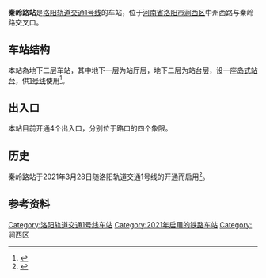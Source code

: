 {{About|[[洛阳轨道交通|洛阳轨道交通]]车站|其他城市的同名车站|秦岭路站}}
{{Infobox station
|name = 秦岭路
|eng_name = Qinling Road
|linecolour = {{洛阳地铁颜色|1|s}}
|image = 
|caption = 
|country = {{CHN}}
|borough = [[河南省|河南省]][[洛阳市|洛阳市]][[涧西区|涧西区]]
|address = 中州西路与秦岭路交叉口
|coordinates = {{coord|34|40|41.97|N|112|20|55.10|E|display=inline,title}}
|type = 
|code = 
|structure = 地下车站
|line = {{洛阳地铁路线标志|1|full}}
|opened = 2021年3月28日
|exits = 4
|platform = 2（1座[[岛式站台|岛式站台]]） 
|station_hours = 
|first = 
{{洛阳地铁路线标志|1|short}}
: 往{{洛阳地铁起讫站|1|L}}：06:46
: 往{{洛阳地铁起讫站|1|R}}：06:36<ref name=timetable>{{cite web |title=运营服务 |url=https://www.lysubway.com.cn/service.html#home2 |website=洛阳轨道 |accessdate=2021-04-03}}</ref>
|last = 
{{洛阳地铁路线标志|1|short}}
: 往{{洛阳地铁起讫站|1|L}}：23:07
: 往{{洛阳地铁起讫站|1|R}}：22:36<ref name=timetable />
|adjacent=
{{Adjacent stations|system=洛阳地铁
|line1=1|left1=谷水|right1=武汉路
}}
|route_map = 
}}

'''秦岭路站'''是[[洛阳轨道交通|洛阳轨道交通]][[洛阳轨道交通1号线|1号线]]的车站，位于[[河南省|河南省]][[洛阳市|洛阳市]][[涧西区|涧西区]]中州西路与秦岭路交叉口。

== 车站结构 ==
本站為地下二层车站，其中地下一层为站厅层，地下二层为站台层，设一座[[岛式站台|岛式站台]]，供[[洛阳轨道交通1号线|1号线]]使用<ref>{{cite news |author1=李东慧 史朋飞 |title=我市地铁1号线车站总图及方案明确 共设车站18座 平均间距1.3公里 |url=http://lyrb.lyd.com.cn/html2/2017-06/20/content_119310.htm |accessdate=2021-04-05 |work=洛阳日报 |date=2017-06-20}}</ref>。

== 出入口 ==
本站目前开通4个出入口，分别位于路口的四个象限。

== 历史 ==
秦岭路站于2021年3月28日随洛阳轨道交通1号线的开通而启用<ref name=lyd28>{{cite web|url=http://news.lyd.com.cn/system/2021/03/26/031994407.shtml|title=官宣！洛阳地铁1号线3月28日开通　中西部非省会城市第一个|date=2021-03-26}}</ref>。

== 参考资料 ==
{{REFLIST}}

{{洛阳轨道交通1号线|nocat}}

[[Category:洛阳轨道交通1号线车站|Category:洛阳轨道交通1号线车站]]
[[Category:2021年启用的铁路车站|Category:2021年启用的铁路车站]]
[[Category:涧西区|Category:涧西区]]